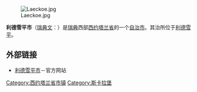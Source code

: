 {{Infobox Kommun|
fullname=Lidköpings kommun|
coatofarms=[[File:Lidköping_City_Arms.png|100px]]|
county=[[西约塔兰省|西约塔兰省]]|
province=[[西约特兰|西约特兰]]|
capital=[[利德雪平|利德雪平]]|
map=[[File:Lidköping_Municipality_in_Västra_Götaland_County.png|200px]]|
arearank=第79名|
area=1,378.43|
arealand=703.19|
populationrank=第60名|
population=37,526|
densityrank=第88名|
populationdensity=53.4|
website=http://www.lidkoping.se/|
footnotes=面积与人口统计数据来自[[瑞典统计局|瑞典统计局]]，截至2006年12月31日}}
[[File:Laeckoe.jpg|right]]

'''利德雪平市'''（[[瑞典文|瑞典文]]：{{lang|sv|''Lidköpings kommun''}}）是[[瑞典|瑞典]]西部[[西约塔兰省|西约塔兰省]]的一个[[瑞典自治市|自治市]]。其治所位于[[利德雪平|利德雪平]]。

== 外部链接 ==
* [http://www.lidkoping.se 利德雪平市]{{Wayback|url=http://www.lidkoping.se/ |date=20090201164422 }}－官方网站

{{västra Götaland County}}
{{Localities in Lidköping Municipality}}

{{coord|58|30|N|13|11|E|source:enwiki-plaintext-parser|display=title}}

[[Category:西约塔兰省市镇|Category:西约塔兰省市镇]]
[[Category:斯卡拉堡|Category:斯卡拉堡]]